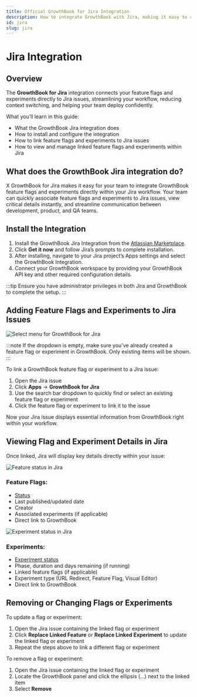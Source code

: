 ```yaml
---
title: Official GrowthBook for Jira Integration
description: How to integrate GrowthBook with Jira, making it easy to connect feature flags and experiments with Jira issues.
id: jira
slug: jira
---
```


# Jira Integration

## Overview

The **GrowthBook for Jira** integration connects your feature flags and experiments directly to Jira issues, streamlining your workflow, reducing context switching, and helping your team deploy confidently.

What you’ll learn in this guide:

- What the GrowthBook Jira integration does
- How to install and configure the integration
- How to link feature flags and experiments to Jira issues
- How to view and manage linked feature flags and experiments within Jira

## What does the GrowthBook Jira integration do?

X GrowthBook for Jira makes it easy for your team to integrate GrowthBook feature flags and experiments directly within your Jira workflow. Your team can quickly associate feature flags and experiments to Jira issues, view critical details instantly, and streamline communication between development, product, and QA teams.

## Install the Integration

1. Install the GrowthBook Jira Integration from the [Atlassian Marketplace](https://marketplace.atlassian.com/apps/1237621/growthbook-for-jira?tab=overview&hosting=cloud).
2. Click **Get it now** and follow Jira’s prompts to complete installation.
3. After installing, navigate to your Jira project’s Apps settings and select the GrowthBook Integration.
4. Connect your GrowthBook workspace by providing your GrowthBook API key and other required configuration details.

:::tip
Ensure you have administrator privileges in both Jira and GrowthBook to complete the setup.
:::

## Adding Feature Flags and Experiments to Jira Issues

![Select menu for GrowthBook for Jira](/images/integrations/jira/jira-select-features.jpg)

:::note
If the dropdown is empty, make sure you've already created a feature flag or experiment in GrowthBook. Only existing items will be shown.
:::

To link a GrowthBook feature flag or experiment to a Jira issue:

1. Open the Jira issue
2. Click **Apps** &rarr; **GrowthBook for Jira**
3. Use the search bar dropdown to quickly find or select an existing feature flag or experiment
4. Click the feature flag or experiment to link it to the issue

Now your Jira issue displays essential information from GrowthBook right within your workflow.

## Viewing Flag and Experiment Details in Jira

Once linked, Jira will display key details directly within your issue:

![Feature status in Jira](/images/integrations/jira/jira-feature-status.jpg)

### Feature Flags:

- [Status](/features/features/approval-flows#approval-flow)
- Last published/updated date
- Creator
- Associated experiments (if applicable)
- Direct link to GrowthBook

![Experiment status in Jira](/images/integrations/jira/jira-experiment-status.jpg)

### Experiments:

- [Experiment status](/app/experiment-decisions#experiment-statuses)
- Phase, duration and days remaining (if running)
- Linked feature flags (if applicable)
- Experiment type (URL Redirect, Feature Flag, Visual Editor)
- Direct link to GrowthBook

## Removing or Changing Flags or Experiments

To update a flag or experiment:

1. Open the Jira issue containing the linked flag or experiment
2. Click **Replace Linked Feature** or **Replace Linked Experiment** to update the linked flag or experiment
3. Repeat the steps above to link a different flag or experiment

To remove a flag or experiment:

1. Open the Jira issue containing the linked flag or experiment
2. Locate the GrowthBook panel and click the ellipsis (…) next to the linked item
3. Select **Remove**
